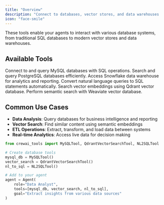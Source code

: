```yaml
---
title: "Overview"
description: "Connect to databases, vector stores, and data warehouses for comprehensive data access"
icon: "face-smile"
---
```


These tools enable your agents to interact with various database systems, from traditional SQL databases to modern vector stores and data warehouses.

## **Available Tools**

<CardGroup cols={2}>
  <Card title="MySQL Tool" icon="database" href="/en/tools/database-data/mysqltool">
    Connect to and query MySQL databases with SQL operations.
  </Card>

  <Card title="PostgreSQL Search" icon="elephant" href="/en/tools/database-data/pgsearchtool">
    Search and query PostgreSQL databases efficiently.
  </Card>

  <Card title="Snowflake Search" icon="snowflake" href="/en/tools/database-data/snowflakesearchtool">
    Access Snowflake data warehouse for analytics and reporting.
  </Card>

  <Card title="NL2SQL Tool" icon="language" href="/en/tools/database-data/nl2sqltool">
    Convert natural language queries to SQL statements automatically.
  </Card>

  <Card title="Qdrant Vector Search" icon="vector-square" href="/en/tools/database-data/qdrantvectorsearchtool">
    Search vector embeddings using Qdrant vector database.
  </Card>

  <Card title="Weaviate Vector Search" icon="network-wired" href="/en/tools/database-data/weaviatevectorsearchtool">
    Perform semantic search with Weaviate vector database.
  </Card>
</CardGroup>

## **Common Use Cases**

- **Data Analysis**: Query databases for business intelligence and reporting
- **Vector Search**: Find similar content using semantic embeddings
- **ETL Operations**: Extract, transform, and load data between systems
- **Real-time Analytics**: Access live data for decision making

```python
from crewai_tools import MySQLTool, QdrantVectorSearchTool, NL2SQLTool

# Create database tools
mysql_db = MySQLTool()
vector_search = QdrantVectorSearchTool()
nl_to_sql = NL2SQLTool()

# Add to your agent
agent = Agent(
    role="Data Analyst",
    tools=[mysql_db, vector_search, nl_to_sql],
    goal="Extract insights from various data sources"
)
